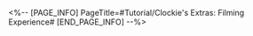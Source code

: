 <%-- [PAGE_INFO]
PageTitle=#Tutorial/Clockie's Extras: Filming Experience#
[END_PAGE_INFO] --%>
{{Tutorial
|sort      = 609501
|title     = Clockie's Extras: Filming Experience
|subtitle  = 
|type      = Adventure
|about     = 
|image1    = Tutorial Clockie's Extras Filming Experience 1.png{{subst:void|<!--$UPLOAD:<<SpriteOutput/TutorialPic/TutorialPage_609501.png>-<Tutorial Clockie's Extras Filming Experience 1.png>-<Tutorial Files>>-->}}
|text1     = The Clockie's Extras filming experience event now has more available activities. Guests are welcome to try them out!
}}